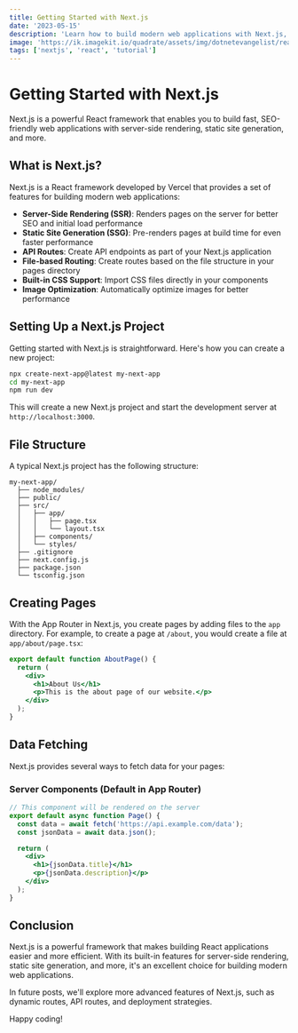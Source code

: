 ```yaml
---
title: Getting Started with Next.js
date: '2023-05-15'
description: 'Learn how to build modern web applications with Next.js, the React framework for production.'
image: 'https://ik.imagekit.io/quadrate/assets/img/dotnetevangelist/react-19-features.jpeg?updatedAt=1746813294574'
tags: ['nextjs', 'react', 'tutorial']
---
```


# Getting Started with Next.js

Next.js is a powerful React framework that enables you to build fast, SEO-friendly web applications with server-side rendering, static site generation, and more.

## What is Next.js?

Next.js is a React framework developed by Vercel that provides a set of features for building modern web applications:

- **Server-Side Rendering (SSR)**: Renders pages on the server for better SEO and initial load performance
- **Static Site Generation (SSG)**: Pre-renders pages at build time for even faster performance
- **API Routes**: Create API endpoints as part of your Next.js application
- **File-based Routing**: Create routes based on the file structure in your pages directory
- **Built-in CSS Support**: Import CSS files directly in your components
- **Image Optimization**: Automatically optimize images for better performance

## Setting Up a Next.js Project

Getting started with Next.js is straightforward. Here's how you can create a new project:

```bash
npx create-next-app@latest my-next-app
cd my-next-app
npm run dev
```

This will create a new Next.js project and start the development server at `http://localhost:3000`.

## File Structure

A typical Next.js project has the following structure:

```
my-next-app/
  ├── node_modules/
  ├── public/
  ├── src/
  │   ├── app/
  │   │   ├── page.tsx
  │   │   └── layout.tsx
  │   ├── components/
  │   └── styles/
  ├── .gitignore
  ├── next.config.js
  ├── package.json
  └── tsconfig.json
```

## Creating Pages

With the App Router in Next.js, you create pages by adding files to the `app` directory. For example, to create a page at `/about`, you would create a file at `app/about/page.tsx`:

```jsx
export default function AboutPage() {
  return (
    <div>
      <h1>About Us</h1>
      <p>This is the about page of our website.</p>
    </div>
  );
}
```

## Data Fetching

Next.js provides several ways to fetch data for your pages:

### Server Components (Default in App Router)

```jsx
// This component will be rendered on the server
export default async function Page() {
  const data = await fetch('https://api.example.com/data');
  const jsonData = await data.json();

  return (
    <div>
      <h1>{jsonData.title}</h1>
      <p>{jsonData.description}</p>
    </div>
  );
}
```

## Conclusion

Next.js is a powerful framework that makes building React applications easier and more efficient. With its built-in features for server-side rendering, static site generation, and more, it's an excellent choice for building modern web applications.

In future posts, we'll explore more advanced features of Next.js, such as dynamic routes, API routes, and deployment strategies.

Happy coding!

